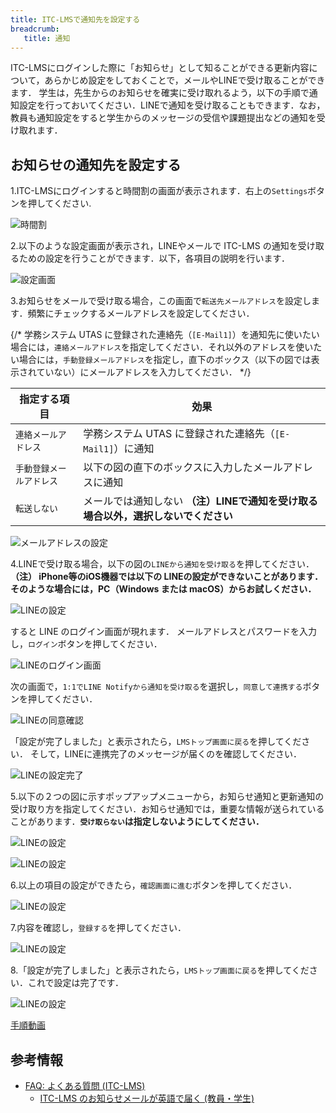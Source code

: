 ```yaml
---
title: ITC-LMSで通知先を設定する
breadcrumb:
   title: 通知
---
```



ITC-LMSにログインした際に「お知らせ」として知ることができる更新内容について，あらかじめ設定をしておくことで，メールやLINEで受け取ることができます．
学生は，先生からのお知らせを確実に受け取れるよう，以下の手順で通知設定を行っておいてください．LINEで通知を受け取ることもできます．なお，教員も通知設定をすると学生からのメッセージの受信や課題提出などの通知を受け取れます．

## お知らせの通知先を設定する

1.ITC-LMSにログインすると時間割の画面が表示されます．右上の`Settings`ボタンを押してください.

![時間割](schedule.png)

2.以下のような設定画面が表示され，LINEやメールで ITC-LMS の通知を受け取るための設定を行うことができます．以下，各項目の説明を行います．

![設定画面](settings.png)

3.お知らせをメールで受け取る場合，この画面で`転送先メールアドレス`を設定します．頻繁にチェックするメールアドレスを設定してください．

{/* 
学務システム UTAS に登録された連絡先（`[E-Mail1]`）を通知先に使いたい場合には，`連絡メールアドレス`を指定してください．それ以外のアドレスを使いたい場合には，`手動登録メールアドレス`を指定し，直下のボックス（以下の図では表示されていない）にメールアドレスを入力してください．
*/}

|指定する項目|効果|
|---|---|
|`連絡メールアドレス`|学務システム UTAS に登録された連絡先（`[E-Mail1]`）に通知|
|`手動登録メールアドレス`|以下の図の直下のボックスに入力したメールアドレスに通知|
|`転送しない`|メールでは通知しない **（注）LINEで通知を受け取る場合以外，選択しないでください**|

![メールアドレスの設定](mail_address.png)

<SetupNotification />

4.LINEで受け取る場合，以下の図の`LINEから通知を受け取る`を押してください．  
**（注） iPhone等のiOS機器では以下の LINEの設定ができないことがあります．そのような場合には，PC（Windows または macOS）からお試しください．**

![LINEの設定](LINE.png)

すると LINE のログイン画面が現れます．
メールアドレスとパスワードを入力し，`ログイン`ボタンを押してください．

![LINEのログイン画面](LINE_login.png)

次の画面で，`1:1でLINE Notifyから通知を受け取る`を選択し，`同意して連携する`ボタンを押してください．

![LINEの同意確認](LINE_confirm.png)

「設定が完了しました」と表示されたら，`LMSトップ画面に戻る`を押してください．
そして，LINEに連携完了のメッセージが届くのを確認してください．

![LINEの設定完了](LINE_completed.png)

5.以下の２つの図に示すポップアップメニューから，お知らせ通知と更新通知の受け取り方を指定してください．お知らせ通知では，重要な情報が送られていることがあります．**`受け取らない`は指定しないようにしてください．**

![LINEの設定](announcement.png)

![LINEの設定](update_notification.png)

6.以上の項目の設定ができたら，`確認画面に進む`ボタンを押してください．

![LINEの設定](confirmation.png)

7.内容を確認し，`登録する`を押してください．

![LINEの設定](completed.png)

8.「設定が完了しました」と表示されたら，`LMSトップ画面に戻る`を押してください．これで設定は完了です．

![LINEの設定](last.png)

[手順動画](https://youtu.be/xAur5zar5Sc)

## 参考情報
* <a href="https://www.ecc.u-tokyo.ac.jp/itc-lms/faq.html">FAQ: よくある質問 (ITC-LMS)</a>
  * <a href="https://www.ecc.u-tokyo.ac.jp/announcement/2014/04/21_1886.html">ITC-LMS のお知らせメールが英語で届く (教員・学生)</a>
